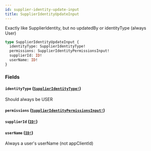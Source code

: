 ```yaml
---
id: supplier-identity-update-input
title: SupplierIdentityUpdateInput
---
```


Exactly like SupplierIdentity, but no updatedBy or identityType (always User)

```graphql
type SupplierIdentityUpdateInput {
  identityType: SupplierIdentityType!
  permissions: SupplierIdentityPermissionsInput!
  supplierId: ID!
  userName: ID!
}
```

### Fields

#### `identityType` ([`SupplierIdentityType!`](/developers/supplier-apis/supply-api/graphql/reference/enums/supplier-identity-type))

Should always be USER

#### `permissions` ([`SupplierIdentityPermissionsInput!`](/developers/supplier-apis/supply-api/graphql/reference/inputs/supplier-identity-permissions-input))

#### `supplierId` ([`ID!`](/developers/supplier-apis/supply-api/graphql/reference/scalars/id))

#### `userName` ([`ID!`](/developers/supplier-apis/supply-api/graphql/reference/scalars/id))

Always a user's userName (not appClientId)
